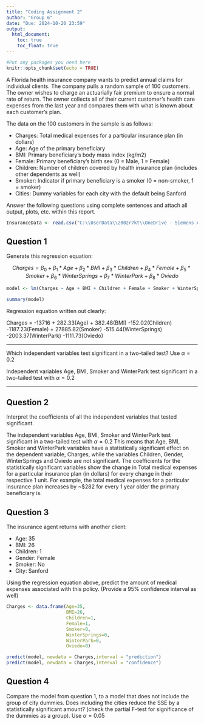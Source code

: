 ```yaml
---
title: "Coding Assignment 2"
author: "Group 6"
date: "Due: 2024-10-20 23:59"
output: 
  html_document:
    toc: true
    toc_float: true
---
```


```r
#Put any packages you need here
knitr::opts_chunk$set(echo = TRUE)
```

A Florida health insurance company wants to predict annual claims for individual clients. The company pulls a random sample of 100 customers. The owner wishes to charge an actuarially fair premium to ensure a normal rate of return. The owner collects all of their current customer’s health care expenses from the last year and compares them with what is known about each customer’s plan. 

The data on the 100 customers in the sample is as follows:

-	Charges: Total medical expenses for a particular insurance plan (in dollars)
-	Age: Age of the primary beneficiary
-	BMI: Primary beneficiary’s body mass index (kg/m2)
-	Female: Primary beneficiary’s birth sex (0 = Male, 1 = Female)
-	Children: Number of children covered by health insurance plan (includes other dependents as well)
-	Smoker: Indicator if primary beneficiary is a smoker (0 = non-smoker, 1 = smoker)
-	Cities: Dummy variables for each city with the default being Sanford

Answer the following questions using complete sentences and attach all output, plots, etc. within this report.


```r
InsuranceData <- read.csv("C:\\UserData\\z002r7kt\\OneDrive - Siemens AG\\Reference Documents\\Learnings\\Fall-24_ECO6416_Group6\\Insurance_Data_Group6.csv")
```


## Question 1

Generate this regression equation:

$$Charges = \beta_{0}+\beta_{1}*Age+\beta_{2}*BMI+\beta_{3}*Children + \beta_{4}*Female + \beta_{5}*Smoker + \beta_{6}*WinterSprings + \beta_{7}*WinterPark + \beta_{8}*Oviedo$$

```r
model <- lm(Charges ~ Age + BMI + Children + Female + Smoker + WinterSprings + WinterPark + Oviedo, data = InsuranceData)

summary(model)


```
  
Regression equation written out clearly:  

Charges = -13716 + 282.33(Age) + 382.48(BMI) -152.02(Children) -1187.23(Female) + 27885.82(Smoker) -515.44(WinterSprings) -2003.37(WinterPark) -1111.73(Oviedo)     
  
***  
Which independent variables test significant in a two-tailed test? Use $\alpha = 0.2$

Independent variables Age, BMI, Smoker and WinterPark test significant in a two-tailed test with $\alpha = 0.2$  

***
## Question 2

Interpret the coefficients of all the independent variables that tested significant.

The independent variables Age, BMI, Smoker and WinterPark test significant in a two-tailed test with $\alpha = 0.2$ This means that Age, BMI, Smoker and WinterPark variables have a statistically significant effect on the dependent variable, Charges, while the variables Children, Gender, WinterSprings and Oviedo are not significant. The coefficients for the statistically significant variables show the change in Total medical expenses for a particular insurance plan (in dollars) for every change in their respective 1 unit. For example, the total medical expenses for a particular insurance plan increases by ~$282 for every 1 year older the primary beneficiary is. 

## Question 3

The insurance agent returns with another client:

- Age: 35
- BMI: 26
- Children: 1
- Gender: Female
- Smoker: No
- City: Sanford

Using the regression equation above, predict the amount of medical expenses associated with this policy. (Provide a 95% confidence interval as well)

```r

Charges <- data.frame(Age=35,
                      BMI=26,
                      Children=1,
                      Female=1,
                      Smoker=0,
                      WinterSprings=0,
                      WinterPark=0,
                      Oviedo=0)

predict(model, newdata = Charges,interval = "prediction")
predict(model, newdata = Charges,interval = "confidence")

```

## Question 4

Compare the model from question 1, to a model that does not include the group of city dummies. Does including the cities reduce the SSE by a statistically significant amount? (check the partial F-test for significance of the dummies as a group). Use $\alpha = 0.05$

```r

```


